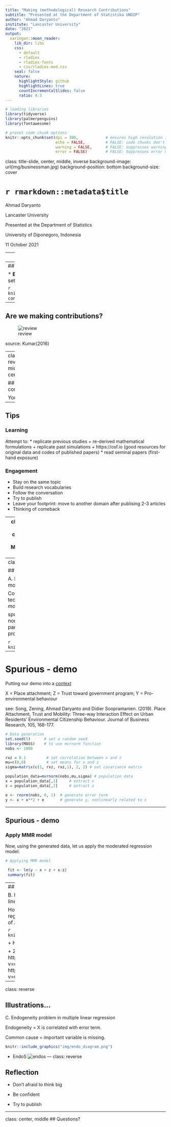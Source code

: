```yaml
---
title: "Making (methodological) Research Contributions"
subtitle: "Presented at the Department of Statistika UNDIP"
author: "Ahmad Daryanto"
institute: "Lancaster University"
date: "2021"
output:
  xaringan::moon_reader:
    lib_dir: libs
    css:
      - default
      - rladies
      - rladies-fonts
      - css/rladies-mod.css
    seal: false
    nature:
      highlightStyle: github
      highlightLines: true
      countIncrementalSlides: false
      ratio: 4:3
---
```


```r
# loading libraries
library(tidyverse)
library(palmerpenguins)
library(fontawesome)

# preset code chunk options
knitr::opts_chunk$set(dpi = 300,            # ensures high resolution images
                      echo = FALSE,         # FALSE: code chunks don't show
                      warning = FALSE,      # FALSE: suppresses warning messages
                      error = FALSE)        # FALSE: Suppresses error messages
```

class: title-slide, center, middle, inverse
background-image: url(img/businessman.jpg)
background-position: bottom
background-size: cover

# `r rmarkdown::metadata$title`

Ahmad Daryanto

Lancaster University

Presented at the Department of Statistics

University of Diponegoro, Indonesia

11 October 2021

---
## Types of research articles


* Conceptual: theory, methodology 

* Review: narrative, meta-analysis, bibliometric

* Empirical: survey, experiment, econometric modelling

* Practical contribution: software, macros
  
---
## What is contribution?

* **E**xtend theories
* **C**larify theories
* **A**pply theories into a new setting


```r
knitr::include_graphics("https://absolutelymaybe.plos.org/wp-content/uploads/sites/8/2020/05/Eureka.jpg")
```


---

## Are we making contributions?

![review](img/review_process.gif)

source: Kumar(2016)


---
class: reverse, middle, center

## Why contributions?

Your turn... 

---

## Tips

### Learning

Attempt to: 
 * replicate previous studies
   + re-derived mathematical formulations
   + replicate past simulations
   + https://osf.io (good resources for original data and codes of published papers)
 * read seminal papers (first-hand exposure)

### Engagement
 * Stay on the same topic
 * Build research vocabularies
 * Follow the conversation
 * Try to publish
 * Leave your footprint: move to another domain after publising 2-3 articles
 * Thinking of comeback
 
---
class: reverse
## Tips..
### Writing a paper
 * Articulate research contribution(s)
   e.g, We contribute to literature by demonstrating that Markov chain can not be used to lock burglars.
   
```r
knitr::include_graphics("img/chain_gang.png")
```
* Choose `good` journal
  + [Academic Journal Guide (AJG) list](https://www.researchgate.net/publication/352767191_Academic_Journal_Guide_2021_It_was_earlier_ABS_2021_Ranking_list)
  + Open source for impact e.g., [TQMP](https://www.tqmp.org)
* Good documentation
  + Source codes
---
class: reverse

## Illustrations

A. Moderated multiple regression (MMR) model
\begin{equation}
Y = \beta_0 + \beta_1 X + \beta_2 Z + \beta XZ + \varepsilon, \varepsilon \sim N(0,1)
\end{equation}

Contribution: Information-based theory technique in avoiding *spurious moderation*

spurious moderation: e.g, If X --> Y is nonlinear in a population, estimating parameters of the MMR above will produce a significant $\beta_3$.

```r
knitr::include_graphics("img/jbr.png")
```
---
# Spurious - demo
Putting our demo into a [context](https://www.sciencedirect.com/science/article/abs/pii/S0148296319304606)

X = Place attachment; Z = Trust toward government program; Y = Pro-environmental behaviour

see: Song, Zening, Ahmad Daryanto and Didier Soopramanien. (2019). Place Attachment, Trust and Mobility:  Three-way Interaction Effect on Urban Residents' Environmental Citizenship Behaviour. Journal of Business Research, 105, 168-177.

```r
# Data generation
set.seed(5)      # set a random seed
library(MASS)    # to use mvrnorm function
nobs <- 1000

rxz = 0.1         # set correlation between x and z
mu=c(0,0)         # set means for x and z
sigma=matrix(c(1, rxz, rxz,1), 2, 2) # set covariance matrix

population_data=mvrnorm(nobs,mu,sigma) # population data
x = population_data[,1]     # extract x
z = population_data[,2]     # extract z

e <- rnorm(nobs, 0, 1)  # generate error term
y <- x + x**2 + e       # generate y, nonlinearly related to x

```
---

## Spurious - demo

### Apply MMR model

Now, using the generated data, let us apply the moderated regression model:

```r

# Applying MMR model

 fit <- lm(y ~ x + z + x:z)
 summary(fit)

```

---
## Illustrations...

B. Heteroskedasticity problem in multiple linear regression

  Homoskedasticity assumption in linear regression = constant variance at every value of $x$
  
  ```r
knitr::include_graphics("img/heteros.png")
```
  
  + HeteroskedasticityV3 
  
  + 22k+ views https://www.youtube.com/watch?v=dJFAkPLrbx4&t=28s
  + 6k+ views https://www.youtube.com/watch?v=uFI3QwBqSs8&t=8s
  
---


class: reverse

## Illustrations...

C. Endogeneity problem in multiple linear regression

  Endogeneity = X is correlated with error term.
  
  Common cause = important variable is missing.
  
  ```r
knitr::include_graphics("img/endo_diagram.png")
```
  
  + EndoS
  ![endos](img/endos.png)
---
class: reverse

## Reflection

* Don't afraid to think big

* Be confident

* Try to publish



---
class: center, middle
## Questions?


